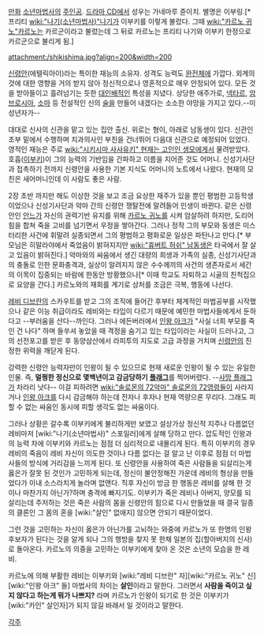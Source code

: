 [[만화]] [[소년마법사]]의 [[주인공]]. [[드라마 CD]]에서 성우는 가네마루 쥰이치.
별명은 이부링.[* 프리티 [[wiki:"나기(소년마법사)"나기]]가 이부키를 이렇게 불렀다. 그때 [[wiki:"카르노 귀노"카르노]]는 카르군이라고 불렀는데 그 뒤로 카르노는 프리티 나기와 이부키 한정으로 카르군으로 불리게 됨.]

attachment:/shikishima.jpg?align=200&width=200 


[[신령안]](에텔릭아이)라는 특이한 재능의 소유자. 성격도 능력도 [[완전체]]에 가깝다. 외계의 것에 대한 영향을 거의 받지 않아 정신적으로나 영혼적으로 매우 안정되어 있다. 모든 것을 받아들이고 흘려넘기는 듯한 [[대인배]]적인 특성을 지녔다. 상당한 애주가로, [[넥타르]], [[암브로시아]], [[소마]] 등 전설적인 신의 [[술]]을 만들어 내겠다는 소소한 야망을 가지고 있다.--미성년자가--

대대로 신사의 신관을 맡고 있는 집안 출신. 위로는 형이, 아래로 남동생이 있다. 신관인 조부 밑에서 수행하며 치과의사인 부친을 건너뛰어 다음대 신관으로 예정되어 있었다. 영적인 재능은 주로 [[wiki:"시키시마 사사유키" 현재는 고인인 생모]]에게서 물려받았다. 호흡([[이부키]])이 그의 능력의 기반임을 간파하고 이름을 지어준 것도 어머니. 신성기사단과 접촉하기 전까지 신령안을 사용한 기본 지식도 어머니의 노트에서 나왔다. 현재의 모친은 새어머니인데 이 사람도 좋은 사람.

2장 초반 까지만 해도 이상한 것을 보고 조금 요상한 재주가 있을 뿐인 평범한 고등학생이었으나 신성기사단과 악마 간의 신령안 쟁탈전에 말려들어 인생이 바뀐다. 같은 신령안인 [[안느]]가 자신의 권력기반 유지를 위해 [[카르노 귀노]]를 시켜 암살하려 하지만, 도리어 힘을 합쳐 죽을 고비를 넘기면서 우정을 쌓아간다. 그러나 정작 그의 부모와 동생은 미스터리한 사건에 휘말려 실종되면서 그의 평범하고 평화로운 일상은 파탄나고 만다.[* 부모님은 히말라야에서 죽었음이 밝혀지지만 [[wiki:"휴버트 허쉬" 남동생]]은 타국에서 잘 살고 있음이 밝혀진다.] 악마와의 싸움에서 생긴 대량의 희생과 가족의 실종, 신성기사단과의 충돌로 인한 문화충격과, 실상이 알려지지 않은 수수께끼의 사건의 생존자로서 세간의 이목이 집중되는 바람에 한동안 방황했으나[* 이때 학교도 자퇴하고 시골의 친척집으로 요양을 간다.] 카르노와의 재회를 계기로 상처를 조금은 극복, 행동에 나선다.

[[레비 디브란]]의 스카우트를 받고 그의 조직에 들어간 후부터 체계적인 마법공부를 시작했으나 같은 이능 취급이라도 레비와는 타입이 다르기 때문에 예민한 마법사들에게서 둔하다고 --부러움을 산다--까인다. 그러나 에든버러에서 [[인왕 아크]]가 "사실 너희 부모를 죽인 건 나다" 하며 들쑤셔 놓았을 때 격정을 숨기고 있는 타입이라는 사실이 드러나고, 그의 선전포고를 받은 후 동양삼산에서 라피투의 지도로 고급 과정을 거치며 [[신령안]]의 진정한 위력을 깨닫게 된다.

강력한 신령안 능력자만이 인왕이 될 수 있으므로 현재 새로운 인왕이 될 수 있는 유일한 인물. 즉, '''멀쩡한 정신으로 몇백년이고 감금당하기 [[플래그]]'''를 찍어버렸다. --[[사망 플래그]]가 차라리 낫다-- 이걸 피하려면 [[wiki:"솔로몬의 72악마" 솔로몬의 72영령]]들이 사라지거나 [[인왕 아크]]를 다시 감금해야 하는데 전자나 후자나 현재 역량으론 무리다. 그래도 피할 수 없는 싸움인 동시에 피할 생각도 없는 싸움이다.

{{{#!html
<div style="border: 3px solid Orange;padding:10px;margin-bottom:0px"><b style="font-size:18px">주의! 내용 누설이 있습니다.</b>

본 항목과 하위 항목은 <b>작품의 줄거리나 결말, 반전 요소를 설명하고 있습니다.</b>
작품의 내용 누설을 원하지 않는다면 이 문서를 닫아 주세요.</div>}}}



그러나 상황은 갈수록 이부키에게 불리하게만 보였고 설상가상 정신적 지주나 다름없던 레비마저 [wiki:"나기(소년마법사)" 스포일러]에게 살해 당하고 만다. 압도적인 인왕과의 능력 차에 이부키와 카르노는 점점 더 심리적으로 내몰리게 된다. 특히 이부키의 경우 레비의 죽음이 레비 자신이 의도한 것이나 다름 없다는 걸 알고 난 이후로 점점 더 마법사들의 방식에 거리감을 느끼게 된다. 또 신령안을 사용하여 죽은 사람들을 되살리는게 옳은가 잘못 된 것인가 고민하게 되는데, 정신이 불안정해진 가운데 레비의 형상을 만들었다가 이내 소스라치게 놀라며 없앤다. 직후 자신이 방금 한 행동은 레비를 살해 한 것이나 마찬가지 아닌가?하며 충격에 빠지기도. 이부키가 죽은 레비나 아버지, 양모를 되살리는데 주저하는 것은 죽은 사람의 몸을 신령안의 힘으로 다시 만들었을 때 결국 일종의 클론인 그 몸의 혼을 [wiki:"살인" 없애지] 않으면 안되기 때문이었다.

그런 것을 고민하는 자신이 옳은가 아닌가를 고뇌하는 와중에 카르노가 또 한명의 인왕 후보자가 된다는 것을 알게 되나 그의 행방을 찾지 못 한채 일본의 집(할아버지의 신사)로 돌아온다. 카르노의 의중을 고민하는 이부키에게 찾아 온 것은 소년의 모습을 한 레비. 

카르노에 의해 부활한 레비는 이부키와 [wiki:"레비 디브란" 자][wiki:"카르노 귀노" 신][wiki:"인왕 아크" 들] 마법사의 차이는 '''살인'''이라고 말한다. 그러면서 '''사람을 죽이고 싶지 않다고 하는게 뭐가 나쁘지?''' 라며 카르노가 인왕이 되기로 한 것은 이부키가 [wiki:"카인" 살인자]가 되지 않길 바래서 일 것이라고 말한다.


[[각주]]
